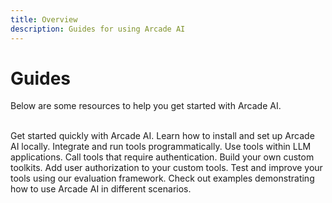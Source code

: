 ```yaml
---
title: Overview
description: Guides for using Arcade AI
---
```


# Guides

Below are some resources to help you get started with Arcade AI.

<br />

<Cards columns={3}>
    <Card icon="rocket" title="Quick start" href="/guides/quickstart">
        Get started quickly with Arcade AI.
    </Card>
    <Card icon="terminal" title="Local Install" href="/guides/installation">
        Learn how to install and set up Arcade AI locally.
    </Card>
    <Card icon="code" title="Call a tool" href="/guides/toolcalling">
        Integrate and run tools programmatically.
    </Card>
    <Card icon="code" title="Call Tools with LLMs" href="/guides/llmtoolcalling">
        Use tools within LLM applications.
    </Card>
    <Card icon="people-group" title="Call tools with auth" href="/guides/authtoolcalling">
        Call tools that require authentication.
    </Card>
    <Card icon="tool" title="Create a toolkit" href="/guides/customtools">
        Build your own custom toolkits.
    </Card>
    <Card icon="puzzle-piece" title="Add Auth to Tools" href="/guides/customauthtool">
        Add user authorization to your custom tools.
    </Card>
    <Card icon="check-circle" title="Evaluate Tools" href="/guides/evaltools">
        Test and improve your tools using our evaluation framework.
    </Card>
    <Card icon="git" title="Examples" href="https://github.com/ArcadeAI/arcade-ai/tree/main/examples">
        Check out examples demonstrating how to use Arcade AI in different scenarios.
    </Card>
</Cards>
